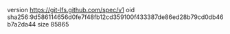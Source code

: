 version https://git-lfs.github.com/spec/v1
oid sha256:9d586114656d0fe7f48fb12cd359100f433387de86ed28b79cd0db46b7a2da44
size 85865
